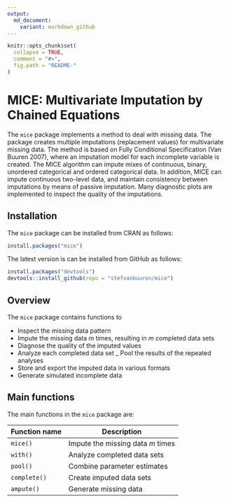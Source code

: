 ---
output:
  md_document:
    variant: markdown_github
---

<!-- README.md is generated from README.Rmd. Please edit that file -->

```{r, echo = FALSE}
knitr::opts_chunk$set(
  collapse = TRUE,
  comment = "#>",
  fig.path = "README-"
)
```

# MICE: Multivariate Imputation by Chained Equations

The `mice` package implements a method to deal with missing data. The package 
creates multiple imputations (replacement values) for multivariate missing data.
The method is based on Fully Conditional Specification (Van Buuren 2007), where 
an imputation model for each incomplete variable is created. The MICE algorithm
can impute mixes of continuous, binary, unordered categorical and ordered
categorical data. In addition, MICE can impute continuous two-level data, and 
maintain consistency between imputations by means of passive imputation. Many 
diagnostic plots are implemented to inspect the quality of the imputations.

## Installation

The `mice` package can be installed from CRAN as follows:

```{r eval = FALSE}
install.packages("mice")
```

The latest version is can be installed from GitHub as follows: 

```{r eval = FALSE}
install.packages("devtools")
devtools::install_github(repo = "stefvanbuuren/mice")
```


## Overview

The `mice` package contains functions to

- Inspect the missing data pattern
- Impute the missing data $m$ times, resulting in $m$ completed data sets
- Diagnose the quality of the imputed values
- Analyze each completed data set
_ Pool the results of the repeated analyses
- Store and export the imputed data in various formats
- Generate simulated incomplete data

## Main functions

The main functions in the `mice` package are:

Function name        | Description
---------------------|---------------------------------
`mice()`             | Impute the missing data $m$ times 
`with()`             | Analyze completed data sets
`pool()`             | Combine parameter estimates
`complete()`         | Create imputed data sets
`ampute()`           | Generate missing data
